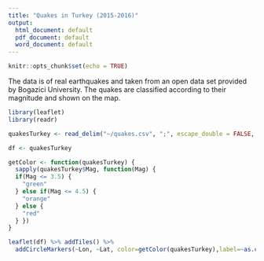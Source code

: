 ```yaml
---
title: "Quakes in Turkey (2015-2016)"
output:
  html_document: default
  pdf_document: default
  word_document: default
---
```


```r
knitr::opts_chunk$set(echo = TRUE)
```

The data is of real earthquakes and taken from an open data set provided by Bogazici University. The quakes are classified according to their magnitude and shown on the map. 


```r
library(leaflet)
library(readr)

quakesTurkey <- read_delim("~/quakes.csv", ";", escape_double = FALSE, col_types = cols(Date = col_date(format = "%Y.%m.%d"), Dep = col_double()), trim_ws = TRUE)

df <- quakesTurkey

getColor <- function(quakesTurkey) {
  sapply(quakesTurkey$Mag, function(Mag) {
  if(Mag <= 3.5) {
    "green"
  } else if(Mag <= 4.5) {
    "orange"
  } else {
    "red"
  } })
}

leaflet(df) %>% addTiles() %>%
  addCircleMarkers(~Lon, ~Lat, color=getColor(quakesTurkey),label=~as.character(Mag)) %>% addLegend(colors = c("red","orange","green"), values = ~Mag, opacity = 1, labels=c("Mag > 4.5", "3.5 < Mag <= 4.5", "Mag <= 3.5"))
```
